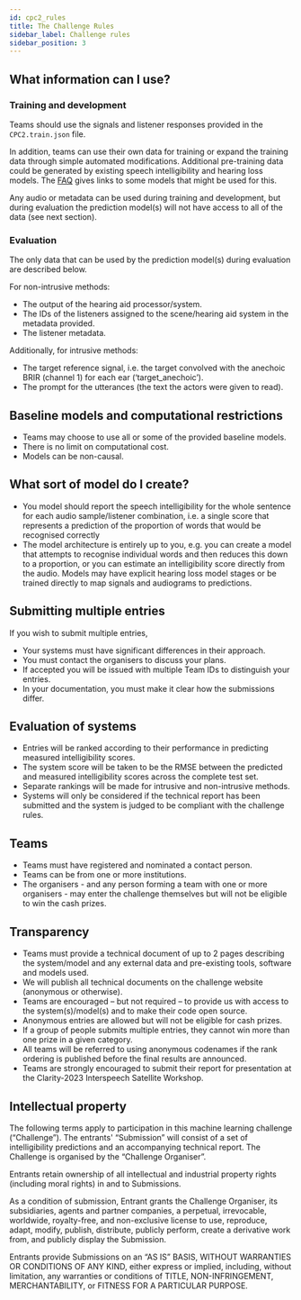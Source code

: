 ```yaml
---
id: cpc2_rules
title: The Challenge Rules
sidebar_label: Challenge rules
sidebar_position: 3
---
```



## What information can I use?

### Training and development

Teams should use the signals and listener responses provided in the `CPC2.train.json` file.

In addition, teams can use their own data for training or expand the training data through simple automated modifications. Additional pre-training data could be generated by existing speech intelligibility and hearing loss models. The [FAQ](./cpc2_faq#data) gives links to some models that might be used for this.

Any audio or metadata can be used during training and development, but during evaluation the prediction model(s) will not have access to all of the data (see next section).

### Evaluation

The only data that can be used by the prediction model(s) during evaluation are described below.

For non-intrusive methods:

- The output of the hearing aid processor/system.
- The IDs of the listeners assigned to the scene/hearing aid system in the metadata provided.
- The listener metadata.

Additionally, for intrusive methods:

- The target reference signal, i.e. the target convolved with the anechoic BRIR (channel 1) for each ear (‘target_anechoic’).
- The prompt for the utterances (the text the actors were given to read).

## Baseline models and computational restrictions

- Teams may choose to use all or some of the provided baseline models.
- There is no limit on computational cost.
- Models can be non-causal.

## What sort of model do I create?

- You model should report the speech intelligibility for the whole sentence for each audio sample/listener combination, i.e. a single score that represents a prediction of the proportion of words that would be recognised correctly
- The model architecture is entirely up to you, e.g. you can create a model that attempts to recognise individual words and then reduces this down to a proportion, or you can estimate an intelligibility score directly from the audio. Models may have explicit hearing loss model stages or be trained directly to map signals and audiograms to predictions.

## Submitting multiple entries

If you wish to submit multiple entries,

- Your systems must have significant differences in their approach.
- You must contact the organisers to discuss your plans.
- If accepted you will be issued with multiple Team IDs to distinguish your entries.
- In your documentation, you must make it clear how the submissions differ.

## Evaluation of systems

- Entries will be ranked according to their performance in predicting measured intelligibility scores.
- The system score will be taken to be the RMSE between the predicted and measured intelligibility scores across the complete test set.
- Separate rankings will be made for intrusive and non-intrusive methods.
- Systems will only be considered if the technical report has been submitted and the system is judged to be compliant with the challenge rules.

## Teams

- Teams must have registered and nominated a contact person.
- Teams can be from one or more institutions.
- The organisers - and any person forming a team with one or more organisers - may enter the challenge themselves but will not be eligible to win the cash prizes.

## Transparency

- Teams must provide a technical document of up to 2 pages describing the system/model and any external data and pre-existing tools, software and models used.
- We will publish all technical documents on the challenge website (anonymous or otherwise).
- Teams are encouraged – but not required – to provide us with access to the system(s)/model(s) and to make their code open source.
- Anonymous entries are allowed but will not be eligible for cash prizes.
- If a group of people submits multiple entries, they cannot win more than one prize in a given category.
- All teams will be referred to using anonymous codenames if the rank ordering is published before the final results are announced.
- Teams are strongly encouraged to submit their report for presentation at the Clarity-2023 Interspeech Satellite Workshop.

## Intellectual property

The following terms apply to participation in this machine learning challenge (“Challenge”). The entrants'  “Submission” will consist of a set of intelligibility predictions and an accompanying technical report. The Challenge is organised by the “Challenge Organiser”.

Entrants retain ownership of all intellectual and industrial property rights (including moral rights) in and to Submissions.

As a condition of submission, Entrant grants the Challenge Organiser, its subsidiaries, agents and partner companies, a perpetual, irrevocable, worldwide, royalty-free, and non-exclusive license to use, reproduce, adapt, modify, publish, distribute, publicly perform, create a derivative work from, and publicly display the Submission.

Entrants provide Submissions on an “AS IS” BASIS, WITHOUT WARRANTIES OR CONDITIONS OF ANY KIND, either express or implied, including, without limitation, any warranties or conditions of TITLE, NON-INFRINGEMENT, MERCHANTABILITY, or FITNESS FOR A PARTICULAR PURPOSE.
